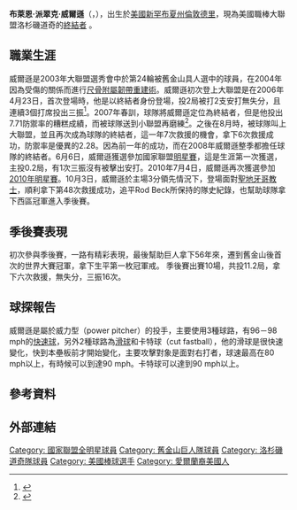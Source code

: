 {{Otheruses|other=名为布莱恩·威尔逊的其他人物|布莱恩·威尔逊}}
{{Infobox baseball biography
|name=布萊恩·威爾遜<br />Brian Wilson
|image= Brian Wilson Fear the Beard.jpg
|image_size  =
|caption =2011年的威爾遜
|position=[[投手|投手]]
|bats=右
|throws=右
|birth_date= {{Birth date and age|1982|3|16}}
|birth_place= {{USA}}[[麻薩諸塞州|麻薩諸塞州]][[溫徹斯特|溫徹斯特]]
|death_date= 
|death_place= 
|debutleague =美國職棒大聯盟
|debutdate=4月23日
|debutyear=2006年
|debutteam=舊金山巨人
|finalleague =美國職棒大聯盟
|finaldate=9月27日
|finalyear=2014年
|finalteam=洛杉磯道奇
|statleague =美國職棒大聯盟
|stat1label=勝敗投數
|stat1value=24-25
|stat2label=[[防禦率|防禦率]]
|stat2value=3.30
|stat3label=[[三振|三振]]
|stat3value=407
|stat4label=[[救援成功|救援成功]]
|stat4value=172
|teams=
* [[舊金山巨人|舊金山巨人]] ({{mlby|2006}}–{{mlby|2012}})
* [[洛杉磯道奇|洛杉磯道奇]] ({{mlby|2013}}–{{mlby|2014}})
|highlights=
* 3×[[美國職棒大聯盟全明星賽|全明星賽]] ([[2008年美國職棒大聯盟全明星賽|2008]],[[2010年美國職棒大聯盟全明星賽|2010]],[[2011年美國職棒大聯盟全明星賽|2011]])
* [[世界大賽|世界大賽]]冠軍 ([[2010年世界大賽|2010]])
* 國聯救援王 (2010)
* [[舊金山巨人|舊金山巨人]]名人牆
|hoflink  = 美國國家棒球名人堂暨博物館
|hoftype  = 美國棒球名人堂
|hofdate  = 
|hofvote  = 
|hofmethod= 
}}
'''布萊恩·派翠克·威爾遜'''（{{lang-en| Brian Patrick Wilson }}，{{bd|1982年|3月16日}}），出生於[[美國|美國]][[新罕布夏州|新罕布夏州]][[倫敦德里|倫敦德里]]，現為美國職棒大聯盟洛杉磯道奇的[[終結者_(棒球)|終結者]] 。

==職業生涯==
威爾遜是2003年大聯盟選秀會中於第24輪被舊金山具人選中的球員，在2004年因為受傷的關係而進行[[尺骨附屬韌帶重建術|尺骨附屬韌帶重建術]]。威爾遜初次登上大聯盟是在2006年4月23日，首次登場時，他是以終結者身份登場，投2局被打2支安打無失分，且連續3個打席投出三振<ref name=br-06_gamelogs>{{cite web| url=http://www.baseball-reference.com/pi/gl.cgi?n1=wilsobr01&t=p&year=2006 | title=Brian Wilson 2006 Pitching Gamelogs| work=Baseball-Reference| accessdate=2007-09-01}}</ref>。2007年春訓，球隊將威爾遜定位為終結者，但是他投出7.71防禦率的糟糕成績，而被球隊送到小聯盟再磨練<ref name="Wilson">{{Cite web |url=http://www.sfgate.com/cgi-bin/article.cgi?f=%2Fc%2Fa%2F2008%2F01%2F30%2FSPPVUP41H.DTL |title=Giants: Equipment man set to take Bonds' big locker? |accessdate=2020-10-08 |archive-date=2011-06-29 |archive-url=https://web.archive.org/web/20110629041444/http://www.sfgate.com/cgi-bin/article.cgi?f=%2Fc%2Fa%2F2008%2F01%2F30%2FSPPVUP41H.DTL |dead-url=no }}</ref>。之後在8月時，被球隊叫上大聯盟，並且再次成為球隊的終結者，這一年7次救援的機會，拿下6次救援成功，防禦率是優異的2.28。因為前一年的成功，而在2008年威爾遜整季都擔任球隊的終結者。6月6日，威爾遜獲選參加國家聯盟[[2008年美國職棒大聯盟全明星賽|明星賽]]，這是生涯第一次獲選，主投0.2局，有1次三振沒有被擊出安打。2010年7月4日，威爾遜再次獲選參加[[2010年美國職棒大聯盟全明星賽|2010年明星賽]]。10月3日，威爾遜於主場3分領先情況下，登場面對[[聖地牙哥教士|聖地牙哥教士]]，順利拿下第48次救援成功，追平Rod Beck所保持的隊史紀錄，也幫助球隊拿下西區冠軍進入季後賽。
==季後賽表現==
初次參與季後賽，一路有精彩表現，最後幫助巨人拿下56年來，遷到舊金山後首次的世界大賽冠軍，拿下生平第一枚冠軍戒。
季後賽出賽10場，共投11.2局，拿下六次救援，無失分，三振16次。

==球探報告==
威爾遜是屬於威力型（power pitcher）的投手，主要使用3種球路，有96－98 mph的[[快速球|快速球]]，另外2種球路為[[滑球|滑球]]和卡特球（cut fastball），他的滑球是很快速變化，快到本壘板前才開始變化，主要攻擊對象是面對右打者，球速最高在80 mph以上，有時候可以到達90 mph。卡特球可以達到90 mph以上。

==參考資料==
{{Reflist|2}}

==外部連結==
{{Baseballstats| mlb=451216| espn=6521| br=w/wilsobr01| fangraphs=6485| cube=W/brian-wilson|brm=wilson001bri}}

{{2010 World Series Champions}}
{{DEFAULTSORT:Wilson, Brian}}
[[Category:_國家聯盟全明星球員|Category: 國家聯盟全明星球員]]
[[Category:_舊金山巨人隊球員|Category: 舊金山巨人隊球員]]
[[Category:_洛杉磯道奇隊球員|Category: 洛杉磯道奇隊球員]]
[[Category:_美國棒球選手|Category: 美國棒球選手]]
[[Category:_愛爾蘭裔美國人|Category: 愛爾蘭裔美國人]]